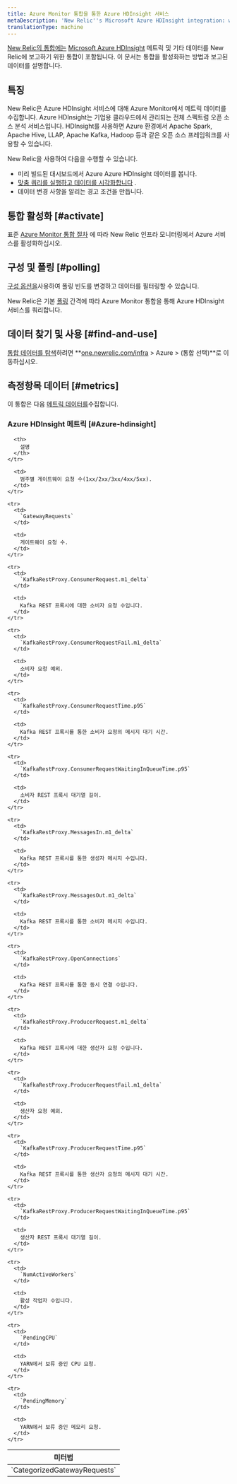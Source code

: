 ```yaml
---
title: Azure Monitor 통합을 통한 Azure HDInsight 서비스
metaDescription: 'New Relic''s Microsoft Azure HDInsight integration: what data it reports and how to enable it.'
translationType: machine
---
```


[New Relic의 통합에는](/docs/infrastructure/integrations-getting-started/getting-started/introduction-infrastructure-integrations) [Microsoft Azure HDInsight](https://azure.microsoft.com/en-us/products/hdinsight/) 메트릭 및 기타 데이터를 New Relic에 보고하기 위한 통합이 포함됩니다. 이 문서는 통합을 활성화하는 방법과 보고된 데이터를 설명합니다.

## 특징

New Relic은 Azure HDInsight 서비스에 대해 Azure Monitor에서 메트릭 데이터를 수집합니다. Azure HDInsight는 기업용 클라우드에서 관리되는 전체 스펙트럼 오픈 소스 분석 서비스입니다. HDInsight를 사용하면 Azure 환경에서 Apache Spark, Apache Hive, LLAP, Apache Kafka, Hadoop 등과 같은 오픈 소스 프레임워크를 사용할 수 있습니다.

New Relic을 사용하여 다음을 수행할 수 있습니다.

* 미리 빌드된 대시보드에서 Azure Azure HDInsight 데이터를 봅니다.
* [맞춤 쿼리를 실행하고 데이터를 시각화합니다](/docs/infrastructure/integrations-getting-started/getting-started/use-integration-data-new-relic-insights) .
* 데이터 변경 사항을 알리는 경고 조건을 만듭니다.

## 통합 활성화 [#activate]

표준 [Azure Monitor 통합 절차](/docs/infrastructure/microsoft-azure-integrations/azure-integrations-list/azure-monitor) 에 따라 New Relic 인프라 모니터링에서 Azure 서비스를 활성화하십시오.

## 구성 및 폴링 [#polling]

[구성 옵션을](/docs/infrastructure/microsoft-azure-integrations/azure-integrations-list/azure-monitor/#settings)사용하여 폴링 빈도를 변경하고 데이터를 필터링할 수 있습니다.

New Relic은 기본 [폴링](/docs/infrastructure/microsoft-azure-integrations/azure-integrations-list/azure-monitor/#settings) 간격에 따라 Azure Monitor 통합을 통해 Azure HDInsight 서비스를 쿼리합니다.

## 데이터 찾기 및 사용 [#find-and-use]

[통합 데이터를 탐색](/docs/infrastructure/integrations/find-use-infrastructure-integration-data)하려면 **[one.newrelic.com/infra](https://one.newrelic.com/infra) > Azure > (통합 선택)**로 이동하십시오.

## 측정항목 데이터 [#metrics]

이 통합은 다음 [메트릭 데이터를](/docs/infrastructure/integrations-getting-started/getting-started/understand-integration-data-data-types#metric)수집합니다.

### Azure HDInsight 메트릭 [#Azure-hdinsight]

<table>
  <thead>
    <tr>
      <th style={{ width: "300px" }}>
        미터법
      </th>

      <th>
        설명
      </th>
    </tr>
  </thead>

  <tbody>
    <tr>
      <td>
        `CategorizedGatewayRequests`
      </td>

      <td>
        범주별 게이트웨이 요청 수(1xx/2xx/3xx/4xx/5xx).
      </td>
    </tr>

    <tr>
      <td>
        `GatewayRequests`
      </td>

      <td>
        게이트웨이 요청 수.
      </td>
    </tr>

    <tr>
      <td>
        `KafkaRestProxy.ConsumerRequest.m1_delta`
      </td>

      <td>
        Kafka REST 프록시에 대한 소비자 요청 수입니다.
      </td>
    </tr>

    <tr>
      <td>
        `KafkaRestProxy.ConsumerRequestFail.m1_delta`
      </td>

      <td>
        소비자 요청 예외.
      </td>
    </tr>

    <tr>
      <td>
        `KafkaRestProxy.ConsumerRequestTime.p95`
      </td>

      <td>
        Kafka REST 프록시를 통한 소비자 요청의 메시지 대기 시간.
      </td>
    </tr>

    <tr>
      <td>
        `KafkaRestProxy.ConsumerRequestWaitingInQueueTime.p95`
      </td>

      <td>
        소비자 REST 프록시 대기열 길이.
      </td>
    </tr>

    <tr>
      <td>
        `KafkaRestProxy.MessagesIn.m1_delta`
      </td>

      <td>
        Kafka REST 프록시를 통한 생성자 메시지 수입니다.
      </td>
    </tr>

    <tr>
      <td>
        `KafkaRestProxy.MessagesOut.m1_delta`
      </td>

      <td>
        Kafka REST 프록시를 통한 소비자 메시지 수입니다.
      </td>
    </tr>

    <tr>
      <td>
        `KafkaRestProxy.OpenConnections`
      </td>

      <td>
        Kafka REST 프록시를 통한 동시 연결 수입니다.
      </td>
    </tr>

    <tr>
      <td>
        `KafkaRestProxy.ProducerRequest.m1_delta`
      </td>

      <td>
        Kafka REST 프록시에 대한 생산자 요청 수입니다.
      </td>
    </tr>

    <tr>
      <td>
        `KafkaRestProxy.ProducerRequestFail.m1_delta`
      </td>

      <td>
        생산자 요청 예외.
      </td>
    </tr>

    <tr>
      <td>
        `KafkaRestProxy.ProducerRequestTime.p95`
      </td>

      <td>
        Kafka REST 프록시를 통한 생산자 요청의 메시지 대기 시간.
      </td>
    </tr>

    <tr>
      <td>
        `KafkaRestProxy.ProducerRequestWaitingInQueueTime.p95`
      </td>

      <td>
        생산자 REST 프록시 대기열 길이.
      </td>
    </tr>

    <tr>
      <td>
        `NumActiveWorkers`
      </td>

      <td>
        활성 작업자 수입니다.
      </td>
    </tr>

    <tr>
      <td>
        `PendingCPU`
      </td>

      <td>
        YARN에서 보류 중인 CPU 요청.
      </td>
    </tr>

    <tr>
      <td>
        `PendingMemory`
      </td>

      <td>
        YARN에서 보류 중인 메모리 요청.
      </td>
    </tr>
  </tbody>
</table>